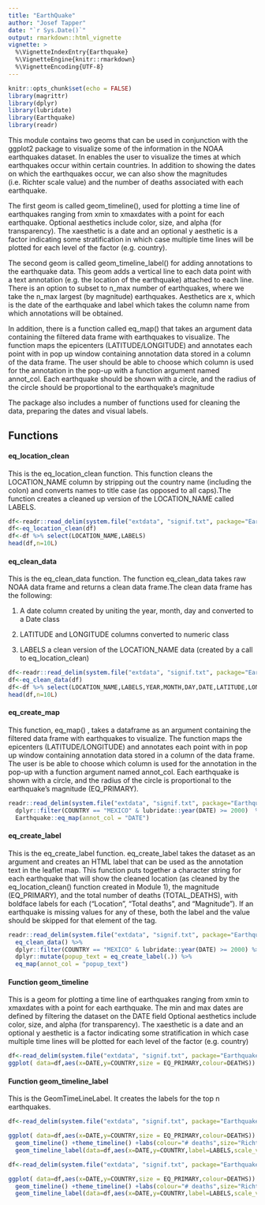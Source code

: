 ```yaml
---
title: "EarthQuake"
author: "Josef Tapper"
date: "`r Sys.Date()`"
output: rmarkdown::html_vignette
vignette: >
  %\VignetteIndexEntry{Earthquake}
  %\VignetteEngine{knitr::rmarkdown}
  %\VignetteEncoding{UTF-8}
---
```


```r
knitr::opts_chunk$set(echo = FALSE)
library(magrittr)
library(dplyr)
library(lubridate)
library(Earthquake)
library(readr)
```


This module contains two geoms that can be used in conjunction with the ggplot2 package to visualize some of the information in the NOAA earthquakes dataset. In enables the user to visualize the times at which earthquakes occur within certain countries. In addition to showing the dates on which the earthquakes occur, we can also show the magnitudes (i.e. Richter scale value) and the number of deaths associated with each earthquake.

The first geom is called geom_timeline(), used for plotting a time line of earthquakes ranging from xmin to xmaxdates with a point for each earthquake. Optional aesthetics include color, size, and alpha (for transparency). The xaesthetic is a date and an optional y aesthetic is a factor indicating some stratification in which case multiple time lines will be plotted for each level of the factor (e.g. country).

The second geom is called geom_timeline_label() for adding annotations to the earthquake data. This geom adds a vertical line to each data point with a text annotation (e.g. the location of the earthquake) attached to each line. There is an option to subset to n_max number of earthquakes, where we take the n_max largest (by magnitude) earthquakes. Aesthetics are x, which is the date of the earthquake and label which takes the column name from which annotations will be obtained.

In addition, there is a function called eq_map() that takes an argument data containing the filtered data frame with earthquakes to visualize. The function maps the epicenters (LATITUDE/LONGITUDE) and annotates each point with in pop up window containing annotation data stored in a column of the data frame. The user should be able to choose which column is used for the annotation in the pop-up with a function argument named annot_col. Each earthquake should be shown with a circle, and the radius of the circle should be proportional to the earthquake's magnitude 

The package also includes a number of functions used for cleaning the data, preparing the dates and visual labels.



## Functions
#### eq_location_clean
This is the eq_location_clean function. This function cleans the LOCATION_NAME column by stripping out the country name (including the colon) and converts names to title case (as opposed to all caps).The function creates a cleaned up version of the LOCATION_NAME called LABELS.

```r
df<-readr::read_delim(system.file("extdata", "signif.txt", package="Earthquake"), delim = "\t")
df<-eq_location_clean(df)
df<-df %>% select(LOCATION_NAME,LABELS)
head(df,n=10L)
```

#### eq_clean_data
This is the eq_clean_data function. The function eq_clean_data takes
raw NOAA data frame and returns a clean data frame.The clean data frame has the following:

1. A date column created by uniting the year, month, day and converted to a Date class

2. LATITUDE and LONGITUDE columns converted to numeric class

3. LABELS a clean version of the LOCATION_NAME data (created by a call to eq_location_clean)


```r

df<-readr::read_delim(system.file("extdata", "signif.txt", package="Earthquake"), delim = "\t")
df<-eq_clean_data(df)
df<-df %>% select(LOCATION_NAME,LABELS,YEAR,MONTH,DAY,DATE,LATITUDE,LONGITUDE)
head(df,n=10L)
```




#### eq_create_map
This function, eq_map() , takes a dataframe as an argument containing
the filtered data frame with earthquakes to visualize.
The function maps the epicenters (LATITUDE/LONGITUDE) and annotates each
point with in pop up window containing annotation data stored in a column of the data frame.
The user is be able to choose which column is used for the annotation in the pop-up with a
function argument named annot_col. Each earthquake is shown with a circle, and the radius of the
circle is proportional to the earthquake's magnitude (EQ_PRIMARY).

```r
readr::read_delim(system.file("extdata", "signif.txt", package="Earthquake"), delim = "\t") %>% eq_clean_data() %>%
  dplyr::filter(COUNTRY == "MEXICO" & lubridate::year(DATE) >= 2000)  %>%
  Earthquake::eq_map(annot_col = "DATE")
```


#### eq_create_label
This is the eq_create_label function. eq_create_label  takes the dataset as an argument and creates an HTML label that can be used as the annotation text in the leaflet map. This function puts together a
character string for each earthquake that will show the cleaned location (as cleaned by the eq_location_clean() 
function created in Module 1), the magnitude (EQ_PRIMARY), and the
total number of deaths (TOTAL_DEATHS), with boldface labels for
each ("Location", "Total deaths", and "Magnitude"). If an earthquake is missing values for any of these,
both the label and the value should be skipped for that element of the tag.


```r
readr::read_delim(system.file("extdata", "signif.txt", package="Earthquake"), delim = "\t") %>% 
  eq_clean_data() %>% 
  dplyr::filter(COUNTRY == "MEXICO" & lubridate::year(DATE) >= 2000) %>% 
  dplyr::mutate(popup_text = eq_create_label(.)) %>% 
  eq_map(annot_col = "popup_text")
```

#### Function geom_timeline

This is a geom for plotting a time line of earthquakes ranging from xmin to xmaxdates
with a point for each earthquake. The min and max dates are defined by filtering the dataset on the DATE field
Optional aesthetics include color, size, and alpha (for transparency).
The xaesthetic is a date and an optional y aesthetic is a factor indicating some stratification in which
case multiple time lines will be plotted for each level of the factor (e.g. country)


```r
df<-read_delim(system.file("extdata", "signif.txt", package="Earthquake"),delim ="\t") %>% eq_clean_data() %>% select (COUNTRY,LABELS,DATE,EQ_PRIMARY,DEATHS) %>% filter(DATE > as.Date('2000-01-01',"%Y-%m-%d") & DATE < as.Date('2017-01-01',"%Y-%m-%d") & ( COUNTRY=='USA'))
ggplot( data=df,aes(x=DATE,y=COUNTRY,size = EQ_PRIMARY,colour=DEATHS)) +    geom_timeline() + theme_timeline() + labs(colour="# deaths",size="Richter scale value",x="DATE" )
```

#### Function geom_timeline_label

This is the GeomTimeLineLabel. It creates the labels for the top 
n earthquakes. 

```r
df<-read_delim(system.file("extdata", "signif.txt", package="Earthquake"),delim ="\t") %>% eq_clean_data() %>% select (COUNTRY,LABELS,DATE,EQ_PRIMARY,DEATHS) %>% filter(DATE > as.Date('2000-01-01',"%Y-%m-%d") & DATE < as.Date('2017-01-01',"%Y-%m-%d") & ( COUNTRY=='USA'))

ggplot( data=df,aes(x=DATE,y=COUNTRY,size = EQ_PRIMARY,colour=DEATHS)) +
  geom_timeline() +theme_timeline() +labs(colour="# deaths",size="Richter scale value",x="DATE" ) +
  geom_timeline_label(data=df,aes(x=DATE,y=COUNTRY,label=LABELS,scale_vline=nrow(as.data.frame(unique(df$COUNTRY )))))
```

```r
df<-read_delim(system.file("extdata", "signif.txt", package="Earthquake"),delim ="\t") %>% eq_clean_data() %>% select (COUNTRY,LABELS,DATE,EQ_PRIMARY,DEATHS) %>% filter(DATE > as.Date('2000-01-01',"%Y-%m-%d") & DATE < as.Date('2017-01-01',"%Y-%m-%d") & ( COUNTRY=='USA' | COUNTRY=='CHINA'))

ggplot( data=df,aes(x=DATE,y=COUNTRY,size = EQ_PRIMARY,colour=DEATHS)) +
  geom_timeline() +theme_timeline() +labs(colour="# deaths",size="Richter scale value",x="DATE" ) +
  geom_timeline_label(data=df,aes(x=DATE,y=COUNTRY,label=LABELS,scale_vline=nrow(as.data.frame(unique(df$COUNTRY )))))
```
